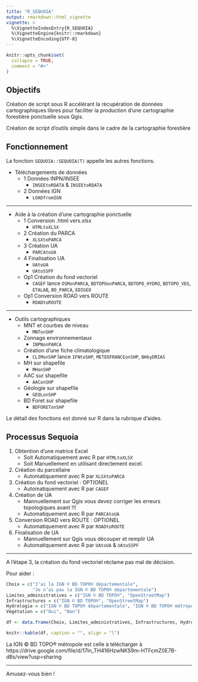 ```yaml
---
title: "R_SEQUOIA"
output: rmarkdown::html_vignette
vignette: >
  %\VignetteIndexEntry{R_SEQUOIA}
  %\VignetteEngine{knitr::rmarkdown}
  %\VignetteEncoding{UTF-8}
---
```


```r
knitr::opts_chunk$set(
  collapse = TRUE,
  comment = "#>"
)
```

## Objectifs

Création de script sous R accélérant la récupération de données cartographiques libres pour faciliter la
production d’une cartographie forestière ponctuelle sous Qgis.

Création de script d'outils simple dans le cadre de la cartographie forestière

## Fonctionnement
La fonction `SEQUOIA::SEQUOIA(T)` appelle les autres fonctions.

- Téléchargements de données
  - 1 Données INPN/INSEE
    - `INSEEtoRDATA` & `INSEEtoRDATA`
  - 2 Données IGN
    - `LOADfromIGN`
    
***
- Aide à la création d'une cartographie ponctuelle
  - 1 Conversion .html vers.xlsx
    - `HTMLtoXLSX`
  - 2 Création du PARCA
    - `XLSXtoPARCA`
  - 3 Création UA
    - `PARCAtoUA`
  - 4 Finalisation UA
    - `UAtoUA`
    - `UAtoSSPF`
  - Op1 Création du fond vectoriel
    - `CAGEF` lance `OSMonPARCA`, `BDTOPOonPARCA`, `BDTOPO_HYDRO`, `BDTOPO_VEG`, `ETALAB`, `BD_PARCA`, `EDIGEO`
  - Op1 Conversion ROAD vers ROUTE
    - `ROADtoROUTE`
    
***
- Outils cartographiques
  - MNT et courbes de niveau
    - `MNTonSHP`
  - Zonnage environnementaux
    - `INPNonPARCA`
  - Création d'une fiche climatologique
    - `CLIMonSHP` lance `IFNtoSHP`, `METEOFRANCEonSHP`, `BHbyDRIAS`
  - MH sur shapefile
    - `MHonSHP`
  - AAC sur shapefile
    - `AAConSHP`
  - Géologie sur shapefile
    - `GEOLonSHP`
  - BD Foret sur shapefile
    - `BDFORETonSHP`
    
Le détail des fonctions est donné sur R dans la rubrique d’aides.

## Processus Sequoia
1. Obtention d'une matrice Excel
   - Soit Automatiquement avec R par `HTMLtoXLSX`
   - Soit Manuellement en utilisant directement excel.
2. Création du parcellaire
   - Automatiquement avec R par `XLSXtoPARCA`
3. Création du fond vectoriel : OPTIONEL
   - Automatiquement avec R par `CAGEF`
4. Création de UA
   - Mannuellement sur Qgis vous devez corriger les erreurs topologiques avant !!!
   - Automatiquement avec R par `PARCAtoUA`
5. Conversion ROAD vers ROUTE : OPTIONEL
   - Automatiquement avec R par `ROADtoROUTE`
6. Finalisation de UA
   - Mannuellement sur Qgis vous découper et remplir UA
   - Automatiquement avec R par `UAtoUA` & `UAtoSSPF`

***

A l'étape 3, la création du fond vectoriel réclame pas mal de décision.

Pour aider :

```r
Choix = c("J’ai la IGN © BD TOPO® départementale",
          "Je n’ai pas la IGN © BD TOPO® départementale")
Limites_administratives = c("IGN © BD TOPO®", "OpenStreetMap")
Infrastructures = c("IGN © BD TOPO®", "OpenStreetMap")
Hydrologie = c("IGN © BD TOPO® départementale", "IGN © BD TOPO® métropole")
Végétation = c("Oui", "Non")

df <- data.frame(Choix, Limites_administratives, Infrastructures, Hydrologie, Végétation)

knitr::kable(df, caption = "", align = "l")
```

La IGN © BD TOPO® métropole est celle à télécharger à https://drive.google.com/file/d/17ln_TH416HzwNKS9m-HTFcmZ0E7B-d8s/view?usp=sharing


***

Amusez-vous bien !